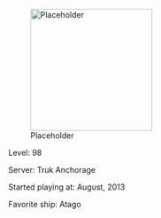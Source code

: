 [[File:Placeholder|thumb|220px]]

Level: 98

Server: Truk Anchorage

Started playing at: August, 2013

Favorite ship: Atago